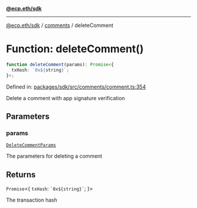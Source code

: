 [**@ecp.eth/sdk**](../../index.mdx)

***

[@ecp.eth/sdk](/sdk-reference/index.mdx) / [comments](/sdk-reference/comments/index.mdx) / deleteComment

# Function: deleteComment()

```ts
function deleteComment(params): Promise<{
  txHash: `0x${string}`;
}>;
```

Defined in: [packages/sdk/src/comments/comment.ts:354](https://github.com/ecp-eth/comments-monorepo/blob/main/packages/sdk/src/comments/comment.ts#L354)

Delete a comment with app signature verification

## Parameters

### params

[`DeleteCommentParams`](/sdk-reference/comments/type-aliases/DeleteCommentParams.mdx)

The parameters for deleting a comment

## Returns

`Promise`\<\{
  `txHash`: `` `0x${string}` ``;
\}\>

The transaction hash
